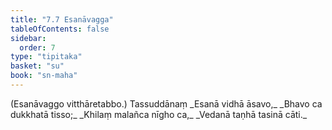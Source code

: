 ```yaml
---
title: "7.7 Esanāvagga"
tableOfContents: false
sidebar:
  order: 7
type: "tipitaka"
basket: "su"
book: "sn-maha"
---
```



<DynamicBreadcrumb />

<Paragraph number="1538" type="center" book="sn-maha">
(Esanāvaggo vitthāretabbo.)

</Paragraph>

<Paragraph number="1539" type="center" book="sn-maha">
Tassuddānaṃ


</Paragraph>

<Paragraph number="1540" type="verses" book="sn-maha">
_Esanā vidhā āsavo,_  
_Bhavo ca dukkhatā tisso;_  
_Khilaṃ malañca nīgho ca,_  
_Vedanā taṇhā tasinā cāti._
</Paragraph>